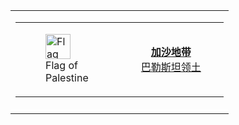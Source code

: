 {| class="wikitable" style="float:right; margin:0 0 0 1em"
|
{| style="border: none; width:100%; background:#FAFAFA;"
| align="left" style="border: none;"| [[Image:Flag of Palestine.svg|40px|Flag of Palestine]]
| align="center" style="border: none; width:100%;"| <center>'''[[加沙地带]]'''<br> [[巴勒斯坦领土]]</center>
|}
|-
| style="background:white;" colspan="3"| {{Image label begin|image=GazaStripGovernatesNonLabeled.svg|width={{{width|200}}}|float={{{float|none}}}}}
{{Image label small|x=0.648|y=0.2333|scale={{{width|200}}}|text='''[[北加沙省]]'''}}
{{Image label small|x=0.54|y=0.5064|scale={{{width|200}}}|text='''[[加沙省]]'''}}
{{Image label small|x=0.52|y=0.5636|scale={{{width|200}}}|text=<small>[[加沙]]</small>}}
{{Image label small|x=0.35|y=0.8788|scale={{{width|200}}}|text='''[[代尔拜莱赫省]]'''}}
{{Image label small|x=0.2651|y=1.3363|scale={{{width|200}}}|text='''[[汉尤尼斯省]]'''}}
{{Image label small|x=0.3151|y=1.6363|scale={{{width|200}}}|text='''[[拉法省]]'''}}
{{Image label end}}
|}
<noinclude>
[[Category:Gaza Strip templates|{{PAGENAME}}]]
[[Category:Palestinian navigational boxes|{{PAGENAME}}]]
</noinclude>